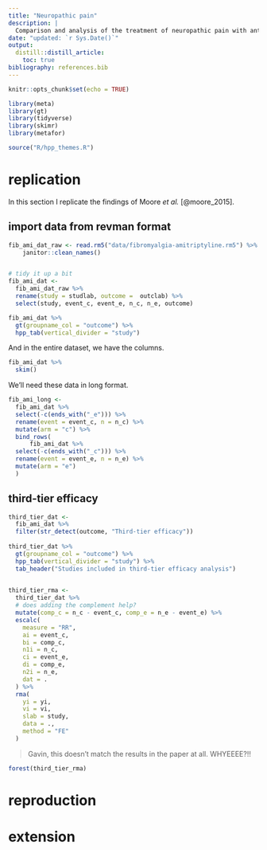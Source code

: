 ```yaml
---
title: "Neuropathic pain"
description: |
  Comparison and analysis of the treatment of neuropathic pain with antidepressants
date: "updated: `r Sys.Date()`"
output: 
  distill::distill_article:
    toc: true
bibliography: references.bib
---
```


```r
knitr::opts_chunk$set(echo = TRUE)
```

```r
library(meta)
library(gt)
library(tidyverse)
library(skimr)
library(metafor)

source("R/hpp_themes.R")

```


# replication

In this section I replicate the findings of Moore _et al._ [@moore_2015].

## import data from revman format

```r
fib_ami_dat_raw <- read.rm5("data/fibromyalgia-amitriptyline.rm5") %>% 
    janitor::clean_names() 


# tidy it up a bit
fib_ami_dat <-
  fib_ami_dat_raw %>% 
  rename(study = studlab, outcome =  outclab) %>% 
  select(study, event_c, event_e, n_c, n_e, outcome)   

```

```r
fib_ami_dat %>% 
  gt(groupname_col = "outcome") %>% 
  hpp_tab(vertical_divider = "study")

```

And in the entire dataset, we have the columns.

```r
fib_ami_dat %>% 
  skim()
```

We'll need these data in long format. 

```r
fib_ami_long <-
  fib_ami_dat %>% 
  select(-c(ends_with("_e"))) %>% 
  rename(event = event_c, n = n_c) %>% 
  mutate(arm = "c") %>% 
  bind_rows(
      fib_ami_dat %>% 
  select(-c(ends_with("_c"))) %>% 
  rename(event = event_e, n = n_e) %>% 
  mutate(arm = "e")
  )

```


## third-tier efficacy

```r
third_tier_dat <- 
  fib_ami_dat %>% 
  filter(str_detect(outcome, "Third-tier efficacy"))
  
third_tier_dat %>% 
  gt(groupname_col = "outcome") %>% 
  hpp_tab(vertical_divider = "study") %>% 
  tab_header("Studies included in third-tier efficacy analysis")
  
```

```r
third_tier_rma <-
  third_tier_dat %>%
  # does adding the complement help?
  mutate(comp_c = n_c - event_c, comp_e = n_e - event_e) %>%
  escalc(
    measure = "RR",
    ai = event_c,
    bi = comp_c,
    n1i = n_c,
    ci = event_e,
    di = comp_e,
    n2i = n_e,
    dat = .
  ) %>%
  rma(
    yi = yi,
    vi = vi,
    slab = study,
    data = .,
    method = "FE"
  )

```

> Gavin, this doesn't match the results in the paper at all. WHYEEEE?!!

```r
forest(third_tier_rma)

```

# reproduction

# extension
